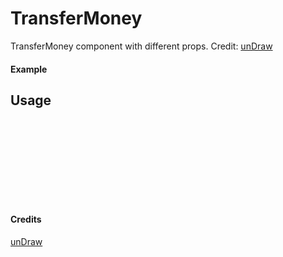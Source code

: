 
<Meta of={TransferMoney} title="unDraw/TransferMoney" />

# TransferMoney

TransferMoney component with different props.
Credit: [unDraw](https://undraw.co/illustrations)

#### Example

<Canvas of={TransferMoney.Primary} />

## Usage

```ts
import { TransferMoney } from "yadl-ui";

const Example = () => {
  return (
      <TransferMoney />
  );
};

export default Example;
```

#### Credits
[unDraw](https://undraw.co/illustrations)
